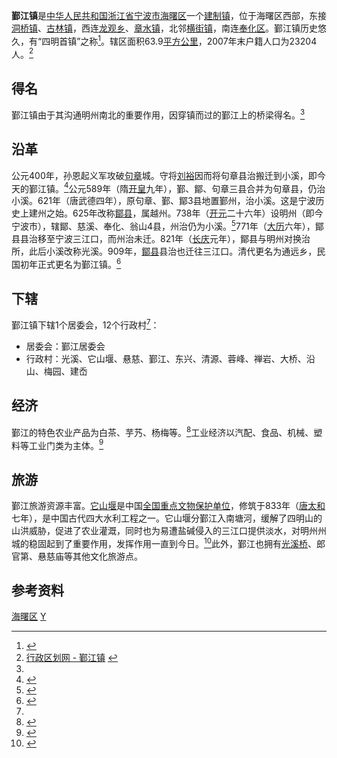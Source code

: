 {{中国乡级行政区|33/02/12/119/000
| 行政区全称 = 鄞江镇
| 景观照片文件名 =Guangxi Bridge in Ningbo.jpg
| 景观照片描述 = [[光溪桥|光溪桥]]
| 汉语拼音 =
| 通用拼音 =
| 注音符號 =
| 其它标音类型1 =
| 其它标音1 =
| 其它标音类型2 =
| 其它标音2 =
| 其它语言类型1 =
| 其它语言地名1 =
| 其它语言类型2 =
| 其它语言地名2 =
| 上级行政区 = [[浙江省|浙江省]][[宁波市|宁波市]][[海曙区|海曙区]]
| 行政区类别 = [[建制镇|建制镇]]
| 地理坐标 =
| 总面积 =63.9[[平方公里|平方公里]]
| 户籍人口 =23204
| 户籍人口年份 =2007
| 常住人口 =
| 常住人口年份 =
| 人口密度 =
| 行政区划 =
| 官方网站 = http://yj.haishu.gov.cn
| 政府驻地 =光溪西路55号
| 邮政编码 =315151
| 毗邻行政区 =洞桥镇、古林镇、奉化区、龙观乡、章水镇、横街镇
| 位置图文件名 =
| 位置图描述 =
}}
'''鄞江镇'''是[[中华人民共和国|中华人民共和国]][[浙江省|浙江省]][[宁波市|宁波市]][[海曙区|海曙区]]一个[[建制镇|建制镇]]，位于海曙区西部，东接[[洞桥镇_(宁波市)|洞桥镇]]、[[古林镇|古林镇]]，西连[[龙观乡|龙观乡]]、[[章水镇|章水镇]]，北邻[[横街镇_(宁波市)|横街镇]]，南连[[奉化区|奉化区]]。鄞江镇历史悠久，有“四明首镇”之称<ref>{{cite web|url=http://yinjiang.nbyz.gov.cn/infosee.jsp?ftid=2&tid=1|title=鄞江简介|publisher=鄞江镇人民政府|accessdate=2010-09-26|deadurl=yes|archiveurl=https://web.archive.org/web/20101004151123/http://yinjiang.nbyz.gov.cn/infosee.jsp?ftid=2&tid=1|archivedate=2010-10-04}}</ref>。辖区面积63.9[[平方公里|平方公里]]，2007年末户籍人口为23204人。<ref name="xzqh">[http://www.xzqh.org/html/zj/0070.html 行政区划网 - 鄞江镇] {{webarchive|url=https://web.archive.org/web/20100604095622/http://www.xzqh.org/html/zj/0070.html |date=2010-06-04 }}</ref>

== 得名 ==
鄞江镇由于其沟通明州南北的重要作用，因穿镇而过的鄞江上的桥梁得名。<ref name="tour" />

== 沿革 ==
公元400年，孙恩起义军攻破[[句章|句章]]城。守将[[刘裕|刘裕]]因而将句章县治搬迁到小溪，即今天的鄞江镇。<ref>{{cite web|url=http://www.nbwb.net/detail.asp?id=12511|title=宁波史上最早城市位置之谜揭晓|date=2009-06-24|accessdate=2010-09-26|deadurl=yes|archiveurl=https://archive.is/20120904085605/http://www.nbwb.net/detail.asp?id=12511|archivedate=2012-09-04}}</ref>公元589年（隋[[开皇|开皇]]九年），鄞、鄮、句章三县合并为句章县，仍治小溪。621年（唐武德四年），原句章、鄞、鄮3县地置鄞州，治小溪。这是宁波历史上建州之始。625年改称[[鄮县|鄮县]]，属越州。738年（[[开元|开元]]二十六年）设明州（即今宁波市），辖鄮、慈溪、奉化、翁山4县，州治仍为小溪。<ref>{{cite web|url=http://www.nbwh.gov.cn/index.php?option=com_content&task=view&id=2149&Itemid=513|title=宁波大事记·唐|publisher=宁波文化网|date=2008-05-24|accessdate=2010-09-26}}{{dead link|date=2018年4月 |bot=InternetArchiveBot |fix-attempted=yes }}</ref>771年（[[大历|大历]]六年），鄮县县治移至宁波三江口，而州治未迁。821年（[[长庆|长庆]]元年），鄮县与明州对换治所，此后小溪改称光溪。909年，[[鄮县|鄮县]]县治也迁往三江口。清代更名为通远乡，民国初年正式更名为鄞江镇。<ref name="tour">{{cite web|url=http://yinjiang.nbyz.gov.cn/infoshow.jsp?id=515&tid=14&ftid=5|title=鄞江镇旅游休闲简介|date=2010-07-15|accessdate=2010-09-26}}{{dead link|date=2018年4月 |bot=InternetArchiveBot |fix-attempted=yes }}</ref>

== 下辖 ==
鄞江镇下辖1个居委会，12个行政村<ref name="xzqh" />：
* 居委会：鄞江居委会
* 行政村：光溪、它山堰、悬慈、鄞江、东兴、清源、蓉峰、禅岩、大桥、沿山、梅园、建岙

== 经济 ==
鄞江的特色农业产品为白茶、芋艿、杨梅等。<ref>{{cite web|url=http://yinjiang.nbyz.gov.cn/infoshow.jsp?id=517&tid=12&ftid=5|title=特色鄞江 - 特色农业简介|accessdate=2010-09-26}}{{dead link|date=2018年4月 |bot=InternetArchiveBot |fix-attempted=yes }}</ref>工业经济以汽配、食品、机械、塑料等工业门类为主体。<ref>{{cite web|url=http://yinjiang.nbyz.gov.cn/infoshow.jsp?id=120&tid=15&ftid=6|title=经济鄞江 - 工业经济概况|accessdate=2010-09-26}}{{dead link|date=2018年4月 |bot=InternetArchiveBot |fix-attempted=yes }}</ref>

== 旅游 ==
鄞江旅游资源丰富。[[它山堰|它山堰]]是中国[[全国重点文物保护单位|全国重点文物保护单位]]，修筑于833年（[[唐代|唐]][[大和_(唐朝)|太和]]七年），是中国古代四大水利工程之一。它山堰分鄞江入南塘河，缓解了四明山的山洪威胁，促进了农业灌溉，同时也为易遭盐碱侵入的三江口提供淡水，对明州州城的稳固起到了重要作用，发挥作用一直到今日。<ref>{{cite web|url=http://www.cnnb.com.cn/gb/node2/channel/node13890/node14068/node14073/node14112/userobject7ai648851.html|title=它山堰 简介|accessdate=2010-09-26}}{{dead link|date=2018年1月 |bot=InternetArchiveBot |fix-attempted=yes }}</ref>此外，鄞江也拥有[[光溪桥|光溪桥]]、郎官第、悬慈庙等其他文化旅游点。

== 参考资料 ==
{{reflist|2}}

{{海曙区行政区划}}
[[Category:宁波市乡镇|海曙区]]
[[Category:海曙区行政区划|Y]]